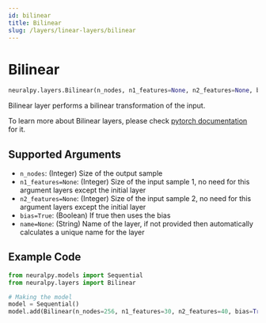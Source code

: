 ```yaml
---
id: bilinear
title: Bilinear
slug: /layers/linear-layers/bilinear
---
```


# Bilinear

```python
neuralpy.layers.Bilinear(n_nodes, n1_features=None, n2_features=None, bias=True, name=None)
```

Bilinear layer performs a bilinear transformation of the input.

To learn more about Bilinear layers, please check [pytorch documentation](https://pytorch.org/docs/stable/nn.html?highlight=bilinear) for it.

## Supported Arguments

- `n_nodes`: (Integer) Size of the output sample
- `n1_features=None`: (Integer) Size of the input sample 1, no need for this argument layers except the initial layer
- `n2_features=None`: (Integer) Size of the input sample 2, no need for this argument layers except the initial layer
- `bias=True`: (Boolean) If true then uses the bias
- `name=None`: (String) Name of the layer, if not provided then automatically calculates a unique name for the layer

## Example Code

```python
from neuralpy.models import Sequential
from neuralpy.layers import Bilinear

# Making the model
model = Sequential()
model.add(Bilinear(n_nodes=256, n1_features=30, n2_features=40, bias=True, name="Input Layer"))
```